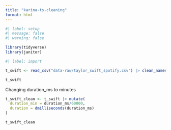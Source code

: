 ```yaml
---
title: "karina-ts-cleaning"
format: html
---
```



```r
#| label: setup
#| message: false
#| warning: false

library(tidyverse)
library(janitor)
```

```r
#| label: import

t_swift <- read_csv("data-raw/taylor_swift_spotify.csv") |> clean_names()

t_swift
```

Changing duration_ms to minutes

```r
t_swift_clean <- t_swift |> mutate(
  duration_min = duration_ms/60000,
  duration = dmilliseconds(duration_ms)
)

t_swift_clean
```

```r

```

